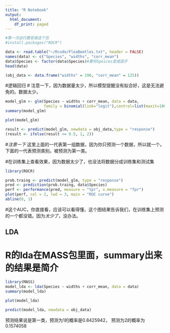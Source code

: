 ---
title: "R Notebook"
output:
  html_document:
    df_print: paged
---

```{r}
#第一次运行要安装这个包
#install.packages("ROCR")
```



```{r}
data <- read.table("~/Rcode/FleaBeetles.txt", header = FALSE)
names(data) <- c("Species", "widths", "corr_mean")
data$Species <- factor(data$Species)#要将Speices变成因子
head(data)
```


```{r}
(obj_data <- data.frame("widths" = 190, "corr_mean" = 125)) 
```

#逻辑回归
# 注意一下，因为数据量太少，所以模型提醒没有拟合好，这是无法避免的。数据太少。
```{r}
model_glm <- glm(Species ~ widths + corr_mean, data = data, 
                 family = binomial(link="logit"),control=list(maxit=1000))
summary(model_glm)
```


```{r}
plot(model_glm)
```


```{r}
result <- predict(model_glm, newdata = obj_data,type = "response")
(result <- ifelse(result <= 0.5, 1, 2))
```
#*注意一下* 这里上面的一代表第一组数据，因为你只预测一个数据，所以就一个。下面的一代表预测类别。被预测为第一类。


#在训练集上查看效果，因为数据太少了，也没法将数据分成训练集和测试集
```{r}
library(ROCR)

prob.traing <- predict(model_glm, type = "response")
pred <- prediction(prob.traing, data$Species)
perf <- performance(pred, measure = "tpr", x.measure = "fpr")
plot(perf, col = 2, lwd = 3, main = "ROC curve")
abline(0, 1)
```
#这个AUC，你直接看，应该可以看得懂，这个图结果告诉我们，在训练集上预测的一个都没错。因为*太少了*，没办法。


## LDA
# R的lda在MASS包里面，summary出来的结果是简介
```{r}
library(MASS)
model_lda <- lda(Species ~ widths + corr_mean, data = data)
summary(model_lda)
```


```{r}
plot(model_lda)
```


```{r}
predict(model_lda, newdata = obj_data)
```
预测结果说是第一类，预测为1的概率是0.8425942， 预测为2的概率为0.1574058